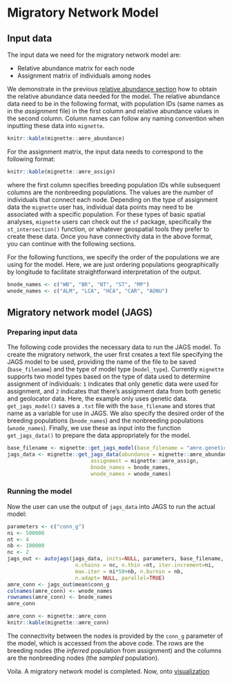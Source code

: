 # Migratory Network Model {#connectivity}

## Input data

The input data we need for the migratory network model are:

* Relative abundance matrix for each node
* Assignment matrix of individuals among nodes

We demonstrate in the previous [relative abundance section](#abundance) how to obtain the relative abundance data needed for the model. The relative abundance data need to be in the following format, with population IDs (same names as in the *assignment* file) in the first column and relative abundance values in the second column. Column names can follow any naming convention when inputting these data into `mignette`.

```r
knitr::kable(mignette::amre_abundance)
```

For the assignment matrix, the input data needs to correspond to the following format:

```r
knitr::kable(mignette::amre_assign)
```

where the first column specifies breeding population IDs while subsequent columns are the nonbreeding populations. The values are the number of individuals that connect each node. Depending on the type of assignment data the `mignette` user has, individual data points may need to be associated with a specific population. For these types of basic spatial analyses, `mignette` users can check out the `sf` package, specifically the `st_intersection()` function, or whatever geospatial tools they prefer to create these data. Once you have connectivity data in the above format, you can continue with the following sections.

For the following functions, we specify the order of the populations we are using for the model. Here, we are just ordering populations geographically by longitude to facilitate straightforward interpretation of the output.

```r
bnode_names <- c("WB", "BR", "NT", "ST", "MP")
wnode_names <- c("ALM", "LCA", "HCA", "CAR", "AONU")
```

## Migratory network model (JAGS)

### Preparing input data

The following code provides the necessary data to run the JAGS model. To create the migratory network, the user first creates a text file specifying the JAGS model to be used, providing the name of the file to be saved (`base_filename`) and the type of model type (`model_type`). Currently `mignette` supports two model types based on the type of data used to determine assignment of individuals: `1` indicates that only genetic data were used for assignment, and `2` indicates that there's assignment data from both genetic and geolocator data. Here, the example only uses genetic data. `get_jags_model()` saves a `.txt` file with the `base_filename` and stores that name as a variable for use in JAGS. We also specify the desired order of the breeding populations (`bnode_names`) and the nonbreeding populations (`wnode_names`). Finally, we use these as input into the function `get_jags_data()` to prepare the data appropriately for the model.

```r
base_filename <- mignette::get_jags_model(base_filename = "amre.genetic.model", model_type = 1)
jags_data <- mignette::get_jags_data(abundance = mignette::amre_abundance, 
                           assignment = mignette::amre_assign,
                           bnode_names = bnode_names, 
                           wnode_names = wnode_names)
```


### Running the model

Now the user can use the output of `jags_data` into JAGS to run the actual model:

```r
parameters <- c("conn_g")
ni <- 500000
nt <- 4
nb <- 100000
nc <- 2
jags_out <- autojags(jags_data, inits=NULL, parameters, base_filename,
                      n.chains = nc, n.thin =nt, iter.increment=ni,
                      max.iter = ni*50+nb, n.burnin = nb,
                      n.adapt= NULL, parallel=TRUE)
amre_conn <- jags_out$mean$conn_g
colnames(amre_conn) <- wnode_names
rownames(amre_conn) <- bnode_names
amre_conn
```

```r
amre_conn <- mignette::amre_conn
knitr::kable(mignette::amre_conn)
```

The connectivity between the nodes is provided by the `conn_g` parameter of the model, which is accessed from the above code. The rows are the breeding nodes (the *inferred* population from assignment) and the columns are the nonbreeding nodes (the *sampled* population).

Voila. A migratory network model is completed. Now, onto [visualization](#visualization)

